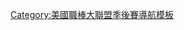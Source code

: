 {{Mlb playoffs navbox
| page= 2016年美國職棒大聯盟季後賽
| year = 2016
| lds = yes
| wc = yes
| alteam1 = {{le|2016年巴爾的摩金鶯隊球季|2016 Baltimore Orioles season|巴爾的摩金鶯隊}}
| alteam2 = {{le|2016年波士頓紅襪隊球季|2016 Boston Red Sox season|波士頓紅襪隊}}
| alteam3 = {{le|2016年克里夫蘭印地安人隊球季|2016 Cleveland Indians season|克里夫蘭印地安人隊}}
| alteam4 = {{le|2016年德州遊騎兵隊球季|2016 Texas Rangers season|德州遊騎兵隊}}
| alteam5 = {{le|2016年多倫多藍鳥隊球季|2016 Toronto Blue Jays season|多倫多藍鳥隊}}
| nlteam1 = [[2016年芝加哥小熊隊球季|芝加哥小熊隊]]
| nlteam2 = {{le|2016年洛杉磯道奇隊球季|2016 Los Angeles Dodgers season|洛杉磯道奇隊}}
| nlteam3 = {{le|2016年紐約大都會隊球季|2016 New York Mets season|紐約大都會隊}}
| nlteam4 = {{le|2016年舊金山巨人隊球季|2016 San Francisco Giants season|舊金山巨人隊}}
| nlteam5 = {{le|2016年華盛頓國民隊球季|2016 Washington Nationals season|華盛頓國民隊}}
}}
<noinclude>[[Category:美國職棒大聯盟季後賽導航模板]]</noinclude>